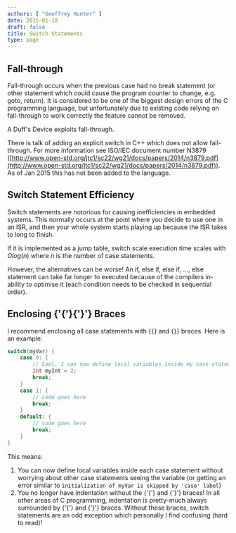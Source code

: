 ```yaml
---
authors: [ "Geoffrey Hunter" ]
date: 2015-01-10
draft: false
title: Switch Statements
type: page
---
```


## Fall-through

Fall-through occurs when the previous case had no break statement (or other statement which could cause the program counter to change, e.g. goto, return). It is considered to be one of the biggest design errors of the C programming language, but unfortunately due to existing code relying on fall-through to work correctly the feature cannot be removed.

A Duff's Device exploits fall-through.

There is talk of adding an explicit switch in C++ which does not allow fall-through. For more information see ISO/IEC document number N3879 ([http://www.open-std.org/jtc1/sc22/wg21/docs/papers/2014/n3879.pdf](http://www.open-std.org/jtc1/sc22/wg21/docs/papers/2014/n3879.pdf)). As of Jan 2015 this has not been added to the language.

## Switch Statement Efficiency

Switch statements are notorious for causing inefficiencies in embedded systems. This normally occurs at the point where you decide to use one in an ISR, and then your whole system starts playing up because the ISR takes to long to finish.

If it is implemented as a jump table, switch scale execution time scales with $Olog(n)$ where $n$ is the number of case statements.

However, the alternatives can be worse! An if, else if, else if, ..., else statement can take far longer to executed because of the compilers in-ability to optimise it (each condition needs to be checked in sequential order).

## Enclosing {'{'}{'}'} Braces

I recommend enclosing all case statements with {`{`} and {`}`} braces. Here is an example:

```c    
switch(myVar) {
    case 0: {
        // Cool, I can now define local variables inside my case statement, without worrying about other case statements seeing it!
        int myInt = 2;
        break;
    }
    case 1: {
        // code goes here
        break;
    }
    default: {
        // code goes here
        break;
    }
}
```

This means:

1. You can now define local variables inside each case statement without worrying about other case statements seeing the variable (or getting an error similar to `initialization of myVar is skipped by 'case' label`)
2. You no longer have indentation without the {'{'} and {'}'} braces! In all other areas of C programming, indentation is pretty-much always surrounded by {'{'} and {'}'} braces. Without these braces, switch statements are an odd exception which personally I find confusing (hard to read)!
